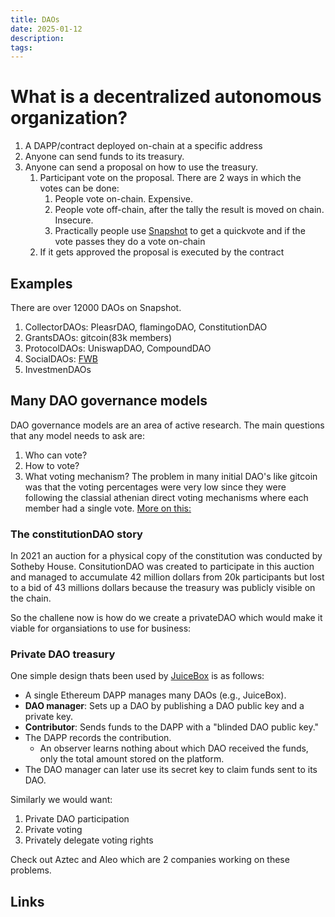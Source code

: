 ```yaml
---
title: DAOs
date: 2025-01-12
description: 
tags:
---
```

# What is a decentralized autonomous organization?
1. A DAPP/contract deployed on-chain at a specific address
2. Anyone can send funds to its treasury.
3. Anyone can send a proposal on how to use the treasury.
	1. Participant vote on the proposal. There are 2 ways in which the votes can be done:
		1. People vote on-chain. Expensive.
		2. People vote off-chain, after the tally the result is moved on chain. Insecure. 
		3. Practically people use [Snapshot](https://snapshot.org/#/) to get a quickvote and if the vote passes they do a vote on-chain
	2. If it gets approved the proposal is executed by the contract

## Examples
There are over 12000 DAOs on Snapshot.
1. CollectorDAOs: PleasrDAO, flamingoDAO, ConstitutionDAO
2. GrantsDAOs: gitcoin(83k members)
3. ProtocolDAOs: UniswapDAO, CompoundDAO
4. SocialDAOs: [FWB](https://www.fwb.help/)
5. InvestmenDAOs

## Many DAO governance models
DAO governance models are an area of active research. The main questions that any model needs to ask are:
1. Who can vote?
2. How to vote?
3. What voting mechanism?
The problem in many initial DAO's like gitcoin was that the voting percentages were very low since they were following the classial athenian direct voting mechanisms where each member had a single vote. 
[More on this:](https://a16zcrypto.com/posts/article/lightspeed-democracy-what-web3-organizations-can-learn-from-the-history-of-governance/)

### The constitutionDAO story
In 2021 an auction for a physical copy of the constitution was conducted by Sotheby House. ConsitutionDAO was created to participate in this auction and managed to accumulate 42 million dollars from 20k participants but lost to a bid of 43 millions dollars because the treasury was publicly visible on the chain.

So the challene now is how do we create a privateDAO which would make it viable for organsiations to use for business:

### Private DAO treasury
One simple design thats been used by [JuiceBox](https://juicebox.money/) is as follows:
- A single Ethereum DAPP manages many DAOs (e.g., JuiceBox).
- **DAO manager**: Sets up a DAO by publishing a DAO public key and a private key.
- **Contributor**: Sends funds to the DAPP with a "blinded DAO public key."
- The DAPP records the contribution.
    - An observer learns nothing about which DAO received the funds, only the total amount stored on the platform.
- The DAO manager can later use its secret key to claim funds sent to its DAO.

Similarly we would want:
1. Private DAO participation 
2. Private voting
3. Privately delegate voting rights

Check out Aztec and Aleo which are 2 companies working on these problems.
## Links

